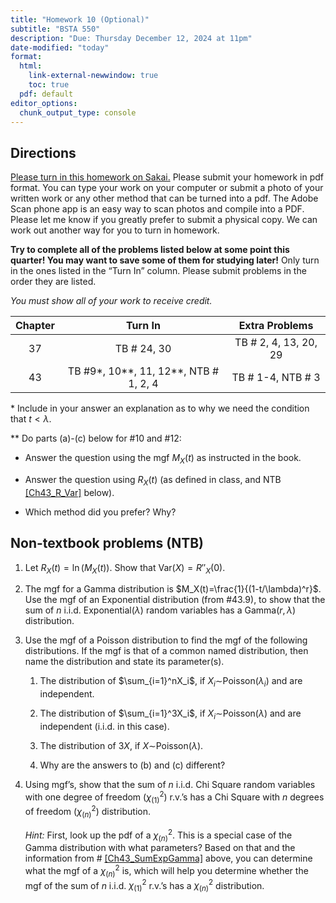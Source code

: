 ```yaml
---
title: "Homework 10 (Optional)"
subtitle: "BSTA 550"
description: "Due: Thursday December 12, 2024 at 11pm"
date-modified: "today"
format: 
  html:
    link-external-newwindow: true
    toc: true
  pdf: default 
editor_options: 
  chunk_output_type: console
---
```


## Directions

[Please turn in this homework on Sakai.](https://sakai.ohsu.edu/portal/site/BSTA-550-1-14926-F24/tool/c8320b13-1b6d-42ed-9c19-134634cf25af) Please submit your homework in pdf format. You can type your work on your computer or submit a photo of your written work or any other method that can be turned into a pdf. The Adobe Scan phone app is an easy way to scan photos and compile into a PDF. Please let me know if you greatly prefer to submit a physical copy. We can work out another way for you to turn in homework.

**Try to complete all of the problems listed below at some point this quarter! You may want to save some of them for studying later!** Only turn in the ones listed in the "Turn In" column. Please submit problems in the order they are listed.

*You must show all of your work to receive credit.*

::: center
| Chapter |                 Turn In                 |     Extra Problems     |
|:-------:|:---------------------------------------:|:----------------------:|
|   37    |              TB \# 24, 30               | TB \# 2, 4, 13, 20, 29 |
|   43    | TB #9\*, 10\*\*, 11, 12\*\*, NTB \# 1, 2, 4 |  TB \# 1-4, NTB \# 3   |
:::

\* Include in your answer an explanation as to why we need the condition that $t<\lambda$.

\*\* Do parts (a)-(c) below for #10 and #12:

-   Answer the question using the mgf $M_X(t)$ as instructed in the book.

-   Answer the question using $R_X(t)$ (as defined in class, and NTB [\[Ch43_R_Var\]](#Ch43_R_Var){reference-type="ref" reference="Ch43_R_Var"} below).

-   Which method did you prefer? Why?


## Non-textbook problems (NTB)

1.  Let $R_X(t)=\ln(M_X(t))$. Show
    that Var$(X)=R''_X(0)$.

2.  The mgf for a Gamma
    distribution is $M_X(t)=\frac{1}{(1-t/\lambda)^r}$. Use the mgf of
    an Exponential distribution (from #43.9), to show that the sum of
    $n$ i.i.d. Exponential($\lambda)$ random variables has a
    Gamma($r,\lambda$) distribution.

3.  Use the mgf of a
    Poisson distribution to find the mgf of the following distributions.
    If the mgf is that of a common named distribution, then name the
    distribution and state its parameter(s).

    1.  The distribution of $\sum_{i=1}^nX_i$, if
        $X_i\sim$Poisson$(\lambda_i)$ and are independent.

    2.  The distribution of $\sum_{i=1}^3X_i$, if
        $X_i\sim$Poisson$(\lambda)$ and are independent (i.i.d. in this
        case).

    3.  The distribution of $3X$, if $X\sim$Poisson$(\lambda)$.

    4.  Why are the answers to (b) and (c) different?

4.  Using
    mgf's, show that the sum of $n$ i.i.d. Chi Square random variables
    with one degree of freedom ($\chi^2_{(1)}$) r.v.'s has a Chi Square
    with $n$ degrees of freedom ($\chi^2_{(n)}$) distribution.

    *Hint:* First, look up the pdf of a $\chi^2_{(n)}$. This is a
    special case of the Gamma distribution with what parameters? Based
    on that and the information from \#
    [\[Ch43_SumExpGamma\]](#Ch43_SumExpGamma){reference-type="ref"
    reference="Ch43_SumExpGamma"} above, you can determine what the mgf
    of a $\chi^2_{(n)}$ is, which will help you determine whether the
    mgf of the sum of $n$ i.i.d. $\chi^2_{(1)}$ r.v.'s has a
    $\chi^2_{(n)}$ distribution.